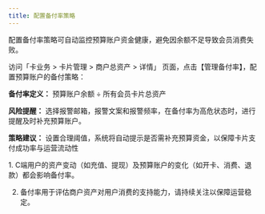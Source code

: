 ```yaml
---
title: 配置备付率策略
---
```


配置备付率策略可自动监控预算账户资金健康，避免因余额不足导致会员消费失败。

访问「卡业务 > 卡片管理 > 商户总资产 > 详情」 页面，点击【管理备付率】，配置预算账户的备付策略：

**备付率定义：** 预算账户余额 ÷ 所有会员卡片总资产

**风险提醒：** 选择报警邮箱，报警文案和报警频率，在备付率为高危状态时，进行提醒及时补充预算账户。

**策略建议：** 设置合理阈值，系统将自动提示是否需补充预算资金，以保障卡片支付成功率与运营流动性

<Tip> 
1. C端用户的资产变动（如充值、提现）及预算账户的变化（如开卡、消费、退款）都会影响备付率。

2. 备付率用于评估商户资产对用户消费的支持能力，请持续关注以保障运营稳定。
</Tip>